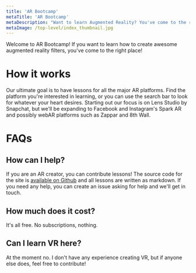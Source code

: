 ```yaml
---
title: 'AR Bootcamp'
metaTitle: 'AR Bootcamp'
metaDescription: "Want to learn Augmented Reality? You've come to the right place! Learn how to create AR filters for Snapchat with more platforms on the way."
metaImage: /top-level/index_thumbnail.jpg
---
```


Welcome to AR Bootcamp! If you want to learn how to create awesome augmented reality filters, you've come to the right place!

# How it works

Our ultimate goal is to have lessons for all the major AR platforms. Find the platform you're interested in learning, or you can use the search bar to look for whatever your heart desires. Starting out our focus is on Lens Studio by Snapchat, but we'll be expanding to Facebook and Instagram's Spark AR and possibly webAR platforms such as Zappar and 8th Wall.

# FAQs

## How can I help?

If you are an AR creator, you can contribute lessons! The source code for the site is [available on Github](https://github.com/modelsbymike3d/arbootcamp) and all lessons are written as markdown. If you need any help, you can create an issue asking for help and we'll get in touch.

## How much does it cost?

It's all free. No subscriptions, nothing.

## Can I learn VR here?

At the moment no. I don't have any experience creating VR, but if anyone else does, feel free to contribute!
